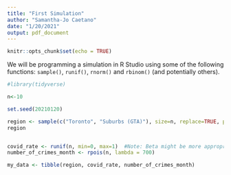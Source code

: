 ```yaml
---
title: "First Simulation"
author: "Samantha-Jo Caetano"
date: "1/20/2021"
output: pdf_document
---
```


```r
knitr::opts_chunk$set(echo = TRUE)
```
 

We will be programming a simulation in R Studio using some of the following functions: `sample()`, `runif()`, `rnorm()` and `rbinom()` (and potentially others).

```r

#library(tidyverse)

n<-10

set.seed(20210120)

region <- sample(c("Toronto", "Suburbs (GTA)"), size=n, replace=TRUE, prob =  c(0.75, 0.25))
region


covid_rate <- runif(n, min=0, max=1)  #Note: Beta might be more appropriate.
number_of_crimes_month <- rpois(n, lambda = 700)

my_data <- tibble(region, covid_rate, number_of_crimes_month)

```






